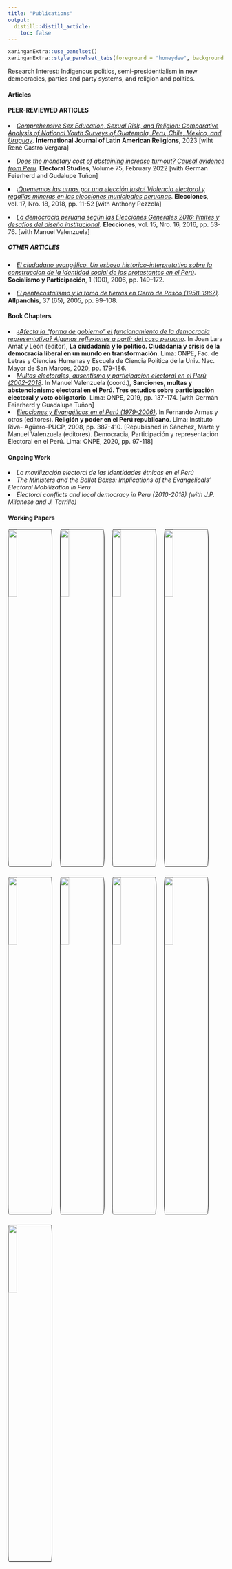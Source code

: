 ```yaml
---
title: "Publications"
output:
  distill::distill_article:
    toc: false
---
```

<style>
.separador1{
    height: 10px;
    clear: both;
    width: auto;
}
.separador2{
    width:3%;
    height: 1px;
    float:left;
}
img {
     width: 20%;
     border: 1px solid black;
    border-radius: 3%;
}
</style>
```r
xaringanExtra::use_panelset()
xaringanExtra::style_panelset_tabs(foreground = "honeydew", background = "#0F2E3D")
```
Research Interest: Indigenous politics, semi-presidentialism in new democracies, parties and party systems, and religion and politics.

::::: {.panelset}

::: {.panel}

#### Articles {.panel-name}

#### PEER-REVIEWED ARTICLES

<li> [*Comprehensive Sex Education, Sexual Risk, and Religion: Comparative Analysis of National Youth Surveys of Guatemala, Peru, Chile, Mexico, and Uruguay*](https://link.springer.com/article/10.1007/s41603-023-00190-0). **International Journal of Latin American Religions**, 2023 [wiht René Castro Vergara] </li> \medskip

<li> [*Does the monetary cost of abstaining increase turnout? Causal evidence from Peru*](https://www.sciencedirect.com/science/article/abs/pii/S026137942100130X). **Electoral Studies**, Volume 75, February 2022 [with German Feierherd and Gudalupe Tuñon] </li> \medskip

<li> [*¡Quememos las urnas por una elección justa! Violencia electoral y regalías mineras en las elecciones municipales peruanas*](https://revistas.onpe.gob.pe/index.php/elecciones/article/view/155/153). **Elecciones**, vol. 17, Nro. 18, 2018, pp. 11-52 [with Anthony Pezzola] </li> \medskip

<li> [*La democracia peruana según las Elecciones Generales 2016: límites y desafíos del diseño institucional*](https://revistas.onpe.gob.pe/index.php/elecciones/article/view/174/173). **Elecciones**, vol. 15, Nro. 16, 2016, pp. 53-76. [with Manuel Valenzuela]  </li> \medskip


##### OTHER ARTICLES

<li> [*El ciudadano evangélico. Un esbozo historico-interpretativo sobre la construccion de la identidad social de los protestantes en el Perú*](https://cedepperu.org/publicaciones/revista-socialismo-y-participacion). **Socialismo y Participación**, 1 (100), 2006, pp. 149–172. </li> \medskip

<li> [*El pentecostalismo y la toma de tierras en Cerro de Pasco (1958-1967)*](https://revistas.ucsp.edu.pe/index.php/Allpanchis/article/view/507/514). **Allpanchis**, 37 (65), 2005, pp. 99–108. </li> \medskip



:::

::: {.panel}

#### Book Chapters {.panel-name}

<li> [*¿Afecta la “forma de gobierno” el funcionamiento de la democracia representativa? Algunas reflexiones a partir del caso peruano*](https://www.onpe.gob.pe/modEducacion/Publicaciones/ciudadania-politico.pdf). In Joan Lara Amat y León (editor), **La ciudadanía y lo político. Ciudadanía y crisis de la democracia liberal en un mundo en transformación**. Lima: ONPE, Fac. de Letras y Ciencias Humanas y Escuela de Ciencia Política de la Univ. Nac. Mayor de San Marcos, 2020, pp. 179-186.\medskip </li>


<li> [*Multas electorales, ausentismo y participación electoral en el Perú (2002-2018*](https://www.onpe.gob.pe/modEducacion/Publicaciones/sanciones-multas-abstencionismo.pdf). In Manuel Valenzuela (coord.), **Sanciones, multas y abstencionismo electoral en el Perú. Tres estudios sobre participación electoral y voto obligatorio**. Lima: ONPE, 2019, pp. 137-174. [with Germán Feierherd y Guadalupe Tuñon] \medskip </li>

<li> [*Elecciones y Evangélicos en el Perú (1979-2006)*](http://www.librosperuanos.com/libros/detalle/9770/Politicas-divinas-Religion-diversidad-y-politica-en-el-Peru-contemporaneo). In Fernando Armas y otros (editores). **Religión y poder en el Perú republicano**. Lima: Instituto Riva-
Agüero–PUCP, 2008, pp. 387-410. [Republished in Sánchez, Marte y Manuel Valenzuela (editores). Democracia, Participación y representación Electoral en el Perú. Lima: ONPE, 2020, pp. 97-118] </li>

:::


::: {.panel}



#### Ongoing Work {.panel-name}


<li> *La movilización electoral de las identidades étnicas en el Perú*  \medskip </li>  

<li> *The Ministers and the Ballot Boxes: Implications of the Evangelicals' Electoral  Mobilization in Peru* \medskip </li> 

<li> *Electoral conflicts and local democracy in Peru (2010-2018) (with J.P. Milanese and J. Tarrillo)* \medskip  </li> 


:::


::: {.panel}

#### Working Papers {.panel-name}

<a href="http://www.onpe.gob.pe/modEducacion/Publicaciones/dt-actas.pdf" target="_blank">
<img align="left" src="imagens/actas.jpg" / >
</a>

<div class="separador2"> </div> 

<a href="http://www.onpe.gob.pe/modEducacion/Publicaciones/conflictos_book.pdf" target="_blank"> <img align="left" src="imagens/conflictos.jpg" / >
</a>

<div class="separador2"> </div> 

<a href="http://www.onpe.gob.pe/modEducacion/Publicaciones/L-0081.pdf" target="_blank">
<img align="left" src="imagens/conflictos2.jpg" / >
</a>

<div class="separador2"> </div> 

<a href="http://www.onpe.gob.pe/modEducacion/Publicaciones/L-0058.pdf" target="_blank"> <img align="left" src="imagens/competencia.jpg" / >
</a>
<br>

<div class="separador1"> </div> 

<a href="http://www.onpe.gob.pe/modEducacion/Publicaciones/DT-27Miembros_Omisos.pdf" target="_blank"> <img align="left" src="imagens/miembros.jpg" / >
</a>


<div class="separador2"> </div> 

<a href="https://www.iidh.ed.cr/multic/UserFiles/Biblioteca/CAPEL/3_2011/27d471f8-848e-4708-a58f-9476d9da982a.pdf" target="_blank"> <img align="left" src="imagens/estructura.jpg" / >
</a>

<div class="separador2"> </div> 

<a href="https://www.iidh.ed.cr/multic/UserFiles/Biblioteca/CAPEL/11_2012/bb0775ec-0982-407c-aa81-d60f5b3bbfa9.pdf" target="_blank">
<img align="left" src="imagens/Cultura.jpg" / >
</a>

<div class="separador2"> </div> 

<a href="http://www.onpe.gob.pe/modEducacion/Publicaciones/DT-26Percepciones_sobre_la_gestion.pdf" target="_blank"> <img align="left" src="imagens/Percepciones.jpg" / >
</a>

<div class="separador1"> </div> 

<a href="http://www.onpe.gob.pe/modEducacion/Publicaciones/reporte_01.pdf" target="_blank">
<img align="left" src="imagens/NT.GIF" / >
</a>

:::

:::::
